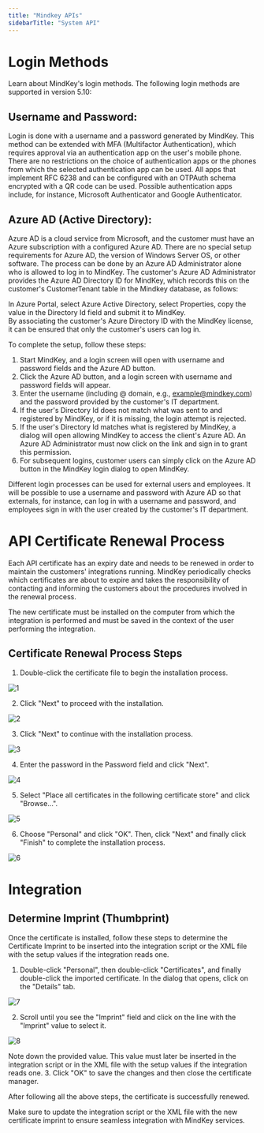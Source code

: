 ```yaml
---
title: "Mindkey APIs"
sidebarTitle: "System API"
---
```

# Login Methods

Learn about MindKey's login methods. The following login methods are supported in version 5.10:

## Username and Password:

Login is done with a username and a password generated by MindKey. This method can be extended with MFA (Multifactor Authentication), which requires approval via an authentication app on the user's mobile phone. There are no restrictions on the choice of authentication apps or the phones from which the selected authentication app can be used. All apps that implement RFC 6238 and can be configured with an OTPAuth schema encrypted with a QR code can be used. Possible authentication apps include, for instance, Microsoft Authenticator and Google Authenticator.

## Azure AD (Active Directory):

Azure AD is a cloud service from Microsoft, and the customer must have an Azure subscription with a configured Azure AD. There are no special setup requirements for Azure AD, the version of Windows Server OS, or other software. The process can be done by an Azure AD Administrator alone who is allowed to log in to MindKey. The customer's Azure AD Administrator provides the Azure AD Directory ID for MindKey, which records this on the customer's CustomerTenant table in the Mindkey database, as follows:

In Azure Portal, select Azure Active Directory, select Properties, copy the value in the Directory Id field and submit it to MindKey.  
By associating the customer's Azure Directory ID with the MindKey license, it can be ensured that only the customer's users can log in.

To complete the setup, follow these steps:

1. Start MindKey, and a login screen will open with username and password fields and the Azure AD button.
2. Click the Azure AD button, and a login screen with username and password fields will appear.
3. Enter the username (including @ domain, e.g., example@mindkey.com) and the password provided by the customer's IT department.
4. If the user's Directory Id does not match what was sent to and registered by MindKey, or if it is missing, the login attempt is rejected.
5. If the user's Directory Id matches what is registered by MindKey, a dialog will open allowing MindKey to access the client's Azure AD. An Azure AD Administrator must now click on the link and sign in to grant this permission.
6. For subsequent logins, customer users can simply click on the Azure AD button in the MindKey login dialog to open MindKey.

<Note>Different login processes can be used for external users and employees. It will be possible to use a username and password with Azure AD so that externals, for instance, can log in with a username and password, and employees sign in with the user created by the customer's IT department.</Note>

# API Certificate Renewal Process

Each API certificate has an expiry date and needs to be renewed in order to maintain the customers' integrations running. MindKey periodically checks which certificates are about to expire and takes the responsibility of contacting and informing the customers about the procedures involved in the renewal process.

<Note>The new certificate must be installed on the computer from which the integration is performed and must be saved in the context of the user performing the integration.</Note>

## Certificate Renewal Process Steps

1. Double-click the certificate file to begin the installation process.

![1](/images/1.png)

2. Click "Next" to proceed with the installation.

![2](/images/2.png)

3. Click "Next" to continue with the installation process.

![3](/images/3.png)

4. Enter the password in the Password field and click "Next".

![4](/images/4.png)

5. Select "Place all certificates in the following certificate store" and click "Browse...".

![5](/images/5.png)

6. Choose "Personal" and click "OK". Then, click "Next" and finally click "Finish" to complete the installation process.

![6](/images/6.png)

# Integration

## Determine Imprint (Thumbprint)

Once the certificate is installed, follow these steps to determine the Certificate Imprint to be inserted into the integration script or the XML file with the setup values if the integration reads one.

1. Double-click "Personal", then double-click "Certificates", and finally double-click the imported certificate. In the dialog that opens, click on the "Details" tab.

![7](/images/7.png)

2. Scroll until you see the "Imprint" field and click on the line with the "Imprint" value to select it.

![8](/images/8.png)

<Note>Note down the provided value. This value must later be inserted in the integration script or in the XML file with the setup values if the integration reads one.</Note>
3. Click "OK" to save the changes and then close the certificate manager.

After following all the above steps, the certificate is successfully renewed.

<Warning> Make sure to update the integration script or the XML file with the new certificate imprint to ensure seamless integration with MindKey services. </Warning>
